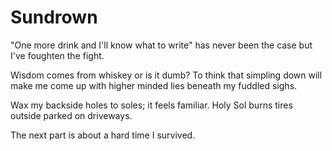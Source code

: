 # Sundrown

"One more drink and I'll
know what to write"
has never been
the case but I've
foughten the fight.

Wisdom comes from whiskey
or is it dumb?
To think that
simpling down
will make me come
up with higher minded lies
beneath my fuddled sighs.

Wax my backside
holes to soles;
it feels familiar.
Holy Sol burns
tires outside
parked on driveways.

The next part is about a hard time I survived.